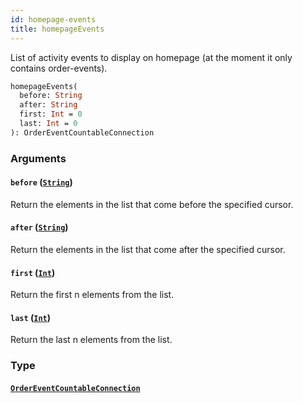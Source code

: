 ```yaml
---
id: homepage-events
title: homepageEvents
---
```


List of activity events to display on homepage (at the moment it only contains order-events).

```graphql
homepageEvents(
  before: String
  after: String
  first: Int = 0
  last: Int = 0
): OrderEventCountableConnection

```

### Arguments

#### `before` ([`String`](/developer/api-reference/scalars/string.mdx))

Return the elements in the list that come before the specified cursor.

#### `after` ([`String`](/developer/api-reference/scalars/string.mdx))

Return the elements in the list that come after the specified cursor.

#### `first` ([`Int`](/developer/api-reference/scalars/int.mdx))

Return the first n elements from the list.

#### `last` ([`Int`](/developer/api-reference/scalars/int.mdx))

Return the last n elements from the list.

### Type

#### [`OrderEventCountableConnection`](/developer/api-reference/objects/order-event-countable-connection.mdx)
